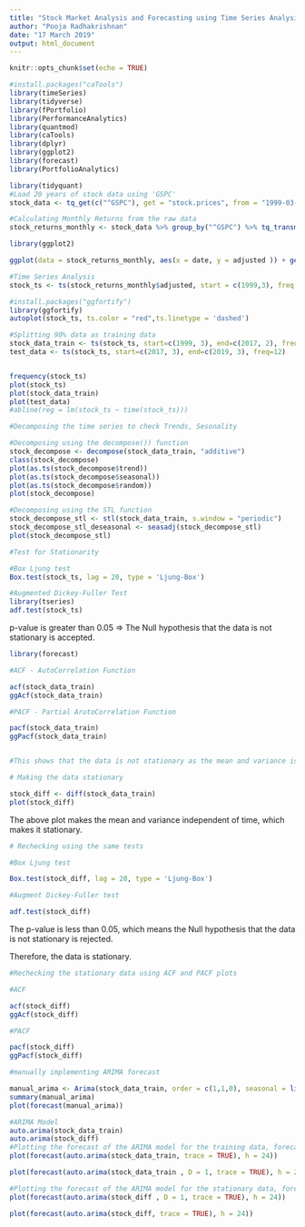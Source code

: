---
title: "Stock Market Analysis and Forecasting using Time Series Analysis"
author: "Pooja Radhakrishnan"
date: "17 March 2019"
output: html_document
---

```{r setup, include=FALSE}
knitr::opts_chunk$set(echo = TRUE)
```

```{r}
#install.packages("caTools")
library(timeSeries)
library(tidyverse)
library(fPortfolio)
library(PerformanceAnalytics)
library(quantmod)
library(caTools)
library(dplyr)
library(ggplot2)
library(forecast)
library(PortfolioAnalytics)

```

```{r}
library(tidyquant)
#Load 20 years of stock data using 'GSPC'
stock_data <- tq_get(c("^GSPC"), get = "stock.prices", from = "1999-03-01", to = "2019-03-01")

#Calculating Monthly Returns from the raw data
stock_returns_monthly <- stock_data %>% group_by("^GSPC") %>% tq_transmute(select = adjusted, mutate_fun = to.period, period = "months")


```

```{r}
library(ggplot2)

ggplot(data = stock_returns_monthly, aes(x = date, y = adjusted )) + geom_line()

```

```{r}
#Time Series Analysis
stock_ts <- ts(stock_returns_monthly$adjusted, start = c(1999,3), freq = 12)

#install.packages("ggfortify")
library(ggfortify)
autoplot(stock_ts, ts.color = "red",ts.linetype = 'dashed')

#Splitting 90% data as training data
stock_data_train <- ts(stock_ts, start=c(1999, 3), end=c(2017, 2), freq=12)
test_data <- ts(stock_ts, start=c(2017, 3), end=c(2019, 3), freq=12)


frequency(stock_ts)
plot(stock_ts)
plot(stock_data_train)
plot(test_data)
#abline(reg = lm(stock_ts ~ time(stock_ts)))
```

```{r}
#Decomposing the time series to check Trends, Sesonality

#Decomposing using the decompose()) function
stock_decompose <- decompose(stock_data_train, "additive")
class(stock_decompose)
plot(as.ts(stock_decompose$trend))
plot(as.ts(stock_decompose$seasonal))
plot(as.ts(stock_decompose$random))
plot(stock_decompose)

#Decomposing using the STL function
stock_decompose_stl <- stl(stock_data_train, s.window = "periodic")
stock_decompose_stl_deseasonal <- seasadj(stock_decompose_stl)
plot(stock_decompose_stl)

```

```{r}
#Test for Stationarity

#Box Ljung test
Box.test(stock_ts, lag = 20, type = 'Ljung-Box')

#Augmented Dickey-Fuller Test
library(tseries)
adf.test(stock_ts)

```
p-value is greater than 0.05 => The Null hypothesis that the data is not stationary is accepted.


```{r}
library(forecast)

#ACF - AutoCorrelation Function

acf(stock_data_train)
ggAcf(stock_data_train)

#PACF - Partial ArutoCorrelation Function

pacf(stock_data_train)
ggPacf(stock_data_train)


#This shows that the data is not stationary as the mean and variance is time dependent
```

```{r}
# Making the data stationary

stock_diff <- diff(stock_data_train)
plot(stock_diff)

```
The above plot makes the mean and variance independent of time, which makes it stationary.

```{r}
# Rechecking using the same tests

#Box Ljung test

Box.test(stock_diff, lag = 20, type = 'Ljung-Box')

#Augment Dickey-Fuller test

adf.test(stock_diff)

```
The p-value is less than 0.05, which means the Null hypothesis that the data is not stationary is rejected.

Therefore, the data is stationary.

```{r}
#Rechecking the stationary data using ACF and PACF plots

#ACF

acf(stock_diff)
ggAcf(stock_diff)

#PACF

pacf(stock_diff)
ggPacf(stock_diff)

```
```{r}
#manually implementing ARIMA forecast

manual_arima <- Arima(stock_data_train, order = c(1,1,0), seasonal = list(order = c(2,1,1), period = 12))
summary(manual_arima)
plot(forecast(manual_arima))

```


```{r}
#ARIMA Model
auto.arima(stock_data_train)
auto.arima(stock_diff)
#Plotting the forecast of the ARIMA model for the training data, forecasted for a period of 2 years - 24 months.
plot(forecast(auto.arima(stock_data_train, trace = TRUE), h = 24))

plot(forecast(auto.arima(stock_data_train , D = 1, trace = TRUE), h = 24))

#Plotting the forecast of the ARIMA model for the stationary data, forecasted for a period of 2 years - 24 months.
plot(forecast(auto.arima(stock_diff , D = 1, trace = TRUE), h = 24))

plot(forecast(auto.arima(stock_diff, trace = TRUE), h = 24))


```